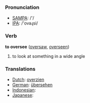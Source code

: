 === Pronunciation ===
*[[w:SAMPA|SAMPA]]: /'/
*[[w:IPA|IPA]]: /'ovəɻsi/

=== Verb ===

'''to oversee''' ([[oversaw]], [[overseen]])

# to look at something in a wide angle

=== Translations ===
*[[Dutch]]: [[overzien]]
*[[German]]: [[übersehen]]
*[[Indonesian]]: [[]]
*[[Japanese]]: [[]]